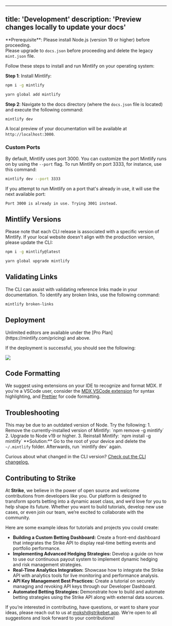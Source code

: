 
---
title: 'Development'
description: 'Preview changes locally to update your docs'
---

<Info>
  **Prerequisite**: Please install Node.js (version 19 or higher) before proceeding. <br />
  Please upgrade to <code>docs.json</code> before proceeding and delete the legacy <code>mint.json</code> file.
</Info>

Follow these steps to install and run Mintlify on your operating system:

**Step 1**: Install Mintlify:

<CodeGroup>

  ```bash npm
  npm i -g mintlify
  ```

```bash yarn
yarn global add mintlify
```

</CodeGroup>

**Step 2**: Navigate to the docs directory (where the `docs.json` file is located) and execute the following command:

```bash
mintlify dev
```

A local preview of your documentation will be available at `http://localhost:3000`.

### Custom Ports

By default, Mintlify uses port 3000. You can customize the port Mintlify runs on by using the `--port` flag. To run Mintlify on port 3333, for instance, use this command:

```bash
mintlify dev --port 3333
```

If you attempt to run Mintlify on a port that's already in use, it will use the next available port:

```md
Port 3000 is already in use. Trying 3001 instead.
```

## Mintlify Versions

Please note that each CLI release is associated with a specific version of Mintlify. If your local website doesn't align with the production version, please update the CLI:

<CodeGroup>

```bash npm
npm i -g mintlify@latest
```

```bash yarn
yarn global upgrade mintlify
```

</CodeGroup>

## Validating Links

The CLI can assist with validating reference links made in your documentation. To identify any broken links, use the following command:

```bash
mintlify broken-links
```

## Deployment

<Tip>
  Unlimited editors are available under the [Pro Plan](https://mintlify.com/pricing) and above.
</Tip>

If the deployment is successful, you should see the following:

<Frame>
  <img src="/images/checks-passed.png" style={{ borderRadius: '0.5rem' }} />
</Frame>

## Code Formatting

We suggest using extensions on your IDE to recognize and format MDX. If you're a VSCode user, consider the [MDX VSCode extension](https://marketplace.visualstudio.com/items?itemName=unifiedjs.vscode-mdx) for syntax highlighting, and [Prettier](https://marketplace.visualstudio.com/items?itemName=esbenp.prettier-vscode) for code formatting.

## Troubleshooting

<AccordionGroup>
  <Accordion title='Error: Could not load the "sharp" module using the darwin-arm64 runtime'>
    This may be due to an outdated version of Node. Try the following:
    1. Remove the currently-installed version of Mintlify: `npm remove -g mintlify`
    2. Upgrade to Node v19 or higher.
    3. Reinstall Mintlify: `npm install -g mintlify`
  </Accordion>

  <Accordion title="Issue: Encountering an unknown error">
    **Solution:** Go to the root of your device and delete the <code>~/.mintlify</code> folder. Afterwards, run `mintlify dev` again.
  </Accordion>
</AccordionGroup>

Curious about what changed in the CLI version? [Check out the CLI changelog.](https://www.npmjs.com/package/mintlify?activeTab=versions)

## Contributing to Strike

At **Strike**, we believe in the power of open source and welcome contributions from developers like you. Our platform is designed to transform sports betting into a dynamic asset class, and we’d love for you to help shape its future. Whether you want to build tutorials, develop new use cases, or even join our team, we’re excited to collaborate with the community.

Here are some example ideas for tutorials and projects you could create:
- **Building a Custom Betting Dashboard:** Create a front-end dashboard that integrates the Strike API to display real-time betting events and portfolio performance.
- **Implementing Advanced Hedging Strategies:** Develop a guide on how to use our continuous payout system to implement dynamic hedging and risk management strategies.
- **Real-Time Analytics Integration:** Showcase how to integrate the Strike API with analytics tools for live monitoring and performance analysis.
- **API Key Management Best Practices:** Create a tutorial on securely managing and revoking API keys through our Developer Dashboard.
- **Automated Betting Strategies:** Demonstrate how to build and automate betting strategies using the Strike API along with external data sources.

If you’re interested in contributing, have questions, or want to share your ideas, please reach out to us at [moksh@strikebet.app](mailto:moksh@strikebet.app). We’re open to all suggestions and look forward to your contributions!

